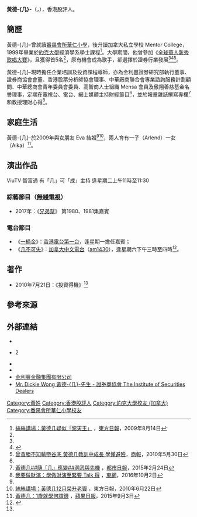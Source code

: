 {{noteTA
|T=zh-hans:黃德几; zh-hant:黃德几;
|1=zh-hans:黃德几; zh-hant:黃德几;
}}

'''黃德-{几}-'''（{{lang|en|'''Dickie Wong'''}}，{{bd|1976年|2月24日<ref name=DW3>[http://invest.hket.com/article/963882/%E8%B2%A1%E9%87%91%E5%9C%88%E5%96%9C%E4%BA%8B%E5%A4%9A%20%E5%8F%88%E7%B5%90%E5%A9%9A%E5%8F%88%E7%94%9F%E4%BB%94 財金圈喜事多 又結婚又生仔] {{Wayback|url=http://invest.hket.com/article/963882/%E8%B2%A1%E9%87%91%E5%9C%88%E5%96%9C%E4%BA%8B%E5%A4%9A%20%E5%8F%88%E7%B5%90%E5%A9%9A%E5%8F%88%E7%94%9F%E4%BB%94 |date=20180626163811 }}，[[香港經濟日報|香港經濟日報]]，2009年5月29日</ref><ref>[https://www.instagram.com/p/BfkXy-DFTWT/ 今年生日踏正12點，第一位同我講生日快樂嘅，就係我呢位最好嘅朋友喇······]，黃德-{几}-（wongdickie） - Instagram，2018年2月24日</ref>}}），香港股評人。

== 簡歷 ==
黃德-{几}-曾就讀[[番禺會所華仁小學|番禺會所華仁小學]]，後升讀加拿大私立學校 Mentor College，1999年畢業於[[約克大學_(加拿大)|約克大學]]經濟學系學士課程<ref name=DW>[http://orientaldaily.on.cc/cnt/finance/20090814/00271_003.html 絲絲講場：黃德几疑似「黎天王」] {{Wayback|url=http://orientaldaily.on.cc/cnt/finance/20090814/00271_003.html |date=20091016225543 }}，[[東方日報_(香港)|東方日報]]，2009年8月14日</ref>。大學期間，他曾參加《[[全球華人新秀歌唱大賽|全球華人新秀歌唱大賽]]》，且獲得首5名<ref name=DW/>，原有機會成為歌手，卻選擇於證券行業發展<ref name=DW/><ref name=DW2>{{Cite web |url=https://www.enlightenfish.com.hk/bookstore/finance-and-investment/%E6%8A%95%E8%B3%87%E5%BE%97%E6%A9%9F-detail |title=投資理財  投資得機 - 亮光文化 |access-date=2018-05-02 |archive-date=2018-06-26 |archive-url=https://web.archive.org/web/20180626163757/https://www.enlightenfish.com.hk/bookstore/finance-and-investment/%E6%8A%95%E8%B3%87%E5%BE%97%E6%A9%9F-detail |dead-url=no }}</ref><ref>[https://archive.today/20180502083926/http://ckmy-karis.blogspot.nl/2010/05/blog-post_30.html 曾貪勝不知輸墮谷底 黃德几教訓中成長 學懂避險]，[[商報|商報]]，2010年5月30日</ref>。

黃德-{几}-現時擔任企業培訓及投資課程導師，亦為金利豐證劵研究部執行董事、證券商協會會董、香港股票分析師協會理事、中華廠商聯合會專業諮詢服務計劃顧問、中華總商會青年委員會委員、高智商人士組織 Mensa 會員及傲翔善慈基金名譽理事，定期在電視台、電台、網上媒體主持財經節目<ref name=DW2/>，並於報章雜誌撰寫專欄<ref>[http://www.metrodaily.hk/metro_columns/%E9%BB%83%E5%BE%B7%E5%87%A0%E9%9A%A8%E3%80%8C%E5%87%A0%E3%80%8D%E6%87%89%E8%AE%8A%E6%B4%9E%E6%82%89%E8%88%87%E5%85%88%E6%A9%9F/ 黃德几##隨「几」應變##洞悉與先機] {{Wayback|url=http://www.metrodaily.hk/metro_columns/%E9%BB%83%E5%BE%B7%E5%87%A0%E9%9A%A8%E3%80%8C%E5%87%A0%E3%80%8D%E6%87%89%E8%AE%8A%E6%B4%9E%E6%82%89%E8%88%87%E5%85%88%E6%A9%9F/ |date=20180502211013 }}，[[都市日報|都市日報]]，2015年2月24日</ref>和教授理財心得<ref>[http://hk.on.cc/hk/bkn/cnt/finance/20161002/bkn-20161002161352303-1002_00842_001.html 我要做財演：學做財演至緊要 Talk 得] {{Wayback|url=http://hk.on.cc/hk/bkn/cnt/finance/20161002/bkn-20161002161352303-1002_00842_001.html |date=20161107141907 }}，[[ON.CC|東網]]，2016年10月2日</ref>。

== 家庭生活 ==
黃德-{几}-於2009年與女朋友 Eva 結婚<ref name=DW3/><ref>[http://orientaldaily.on.cc/cnt/finance/20100622/00271_001.html 絲絲講場：黃德几12月榮升老竇] {{Wayback|url=http://orientaldaily.on.cc/cnt/finance/20100622/00271_001.html |date=20100625000630 }}，東方日報，2010年6月22日</ref>，兩人育有一子（Arlend）一女（Aika）<ref>[https://hk.finance.appledaily.com/finance/daily/article/20150903/19280380 黃德几：1歲就學何謂錢] {{Wayback|url=https://hk.finance.appledaily.com/finance/daily/article/20150903/19280380 |date=20180626111159 }}，[[蘋果日報_(香港)|蘋果日報]]，2015年9月3日</ref>。

== 演出作品 ==
ViuTV 智富通 有「几」可「成」主持
逢星期二上午11時至11:30
=== 綜藝節目（[[無綫電視|無綫電視]]） ===
* 2017年：《[[兄弟幫|兄弟幫]]》 第1980、1981集嘉賓
=== 電台節目 ===
* 《[[一桶金|一桶金]]》：[[香港電台第一台|香港電台第一台]]，逢星期一擔任嘉賓；
* 《[[几不可失|几不可失]]》：[[加拿大中文電台|加拿大中文電台]]（[[am1430|am1430]]），逢星期六下午三時至四時<ref>{{cite web |url=https://am1430.com/program_pop_detail.php?type=am&id=188 |title=几不可失 |publisher=am1430 |access-date=2021-08-14 |language=zh-hant |archive-date=2021-08-14 |archive-url=https://web.archive.org/web/20210814191722/https://am1430.com/program_pop_detail.php?type=am&id=188 |dead-url=no }}</ref>。

== 著作 ==
* 2010年7月21日：《投資得機》<ref name=DW2/>

== 參考來源 ==
{{Reflist}}

== 外部連結 ==
* {{Facebook|wongdickie1}}
* {{Facebook|wongdickie}} 2
* {{Twitter|wongdickie}}
* {{Instagram|wongdickie}}
* [https://web.archive.org/web/20150427080123/http://kfg.kingston.com.hk/ 金利豐金融集團有限公司]
* [http://www.isd.org.hk/memberdetails?id=dickiewong Mr. Dickie Wong 黃德-{几}-先生 - 證券商協會 The Institute of Securities Dealers] {{Wayback|url=http://www.isd.org.hk/memberdetails?id=dickiewong |date=20180502211118 }}

[[Category:黃姓|Category:黃姓]]
[[Category:香港股評人|Category:香港股評人]]
[[Category:約克大學校友_(加拿大)|Category:約克大學校友 (加拿大)]]
[[Category:番禺會所華仁小學校友|Category:番禺會所華仁小學校友]]